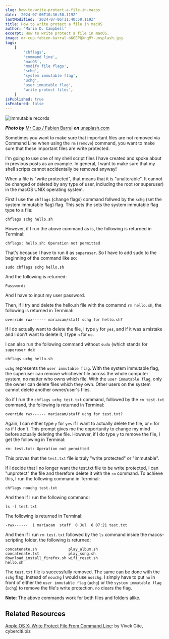 ```yaml
---
slug: how-to-write-protect-a-file-in-macos
date: '2024-07-06T10:36:50.119Z'
lastModified: '2024-07-06T11:40:50.119Z'
title: How to write protect a file in macOS
author: 'Maria D. Campbell'
excerpt: How to write protect a file in macOS.
image: mr-cup-fabien-barral-o6GEPQXnqMY-unsplash.jpg
tags:
    [
        'chflags',
        'command line',
        'macOS',
        'modify file flags',
        'schg',
        'system immutable flag',
        'uchg',
        'user immutable flag',
        'write protect files',
    ]
isPublished: true
isFeatured: false
---
```


![Immutable records](mr-cup-fabien-barral-o6GEPQXnqMY-unsplash.jpg)

**_Photo by_** [Mr Cup / Fabien Barral](https://unsplash.com/@iammrcup) **_on_**
[unsplash.com](https://unsplash.com/photos/assorted-color-folder-lot-o6GEPQXnqMY)

Sometimes you want to make sure that important files are not removed via Command
Line when using the `rm` (`remove`) command, you want to make sure that these
important files are write protected.

I'm going to use one of my shell script files I have created and spoke about in
previous posts as an example. In general, I want to make sure that my shell
scripts cannot accidentally be removed anyway!

When a file is "write protected", that means that it is "unalterable". It cannot
be changed or deleted by any type of user, including the root (or superuser) in
the macOS UNIX operating system.

First I use the `chflags` (change flags) command follwed by the `schg` (set the
system immutable flag) flag. This sets the sets the system immutable flag type
to a file:

```shell
chflags schg hello.sh
```

However, if I run the above command as is, the following is returned in
Terminal:

```shell
chflags: hello.sh: Operation not permitted
```

That's because I have to run it as `superuser`. So I have to add sudo to the
beginning of the command like so:

```shell
sudo chflags schg hello.sh
```

And the following is returned:

```shell
Password:
```

And I have to input my user password.

Then, if I try and delete the hello.sh file with the comamnd `rm hello.sh`, the
following is returned in Terminal:

```shell
override rwx------ mariacam/staff schg for hello.sh?
```

If I do actually want to delete the file, I type `y` for `yes`, and if it was a
mistake and I don't want to delete it, I type `n` for `no`.

I can also run the following command without `sudo` (which stands for
`superuser do`):

```shell
chflags uchg hello.sh
```

`uchg` represents the `user immutable flag`. With the system immutable flag, the
superuser can remove whichever file across the whole computer system, no matter
who owns which file. With the `user immutable flag`, only the owner can delete
files which they own. Other users on the system cannot delete another
owner/user's files.

So if I run the `chflags uchg test.txt` command, followed by the `rm test.txt`
command, the following is returned in Terminal:

```shell
override rwx------ mariacam/staff uchg for test.txt?
```

Again, I can either type `y` for `yes` if I want to actually delete the file, or
`n` for `no` if I don't. This prompt gives me the opportunity to change my mind
before actually deleting the file. However, if I do type `y` to remove the file,
I get the following in Terminal:

```shell
rm: test.txt: Operation not permitted
```

This proves that the `test.txt` file is truly "write protected" or "immutable".

If I decide that I no longer want the test.txt file to be write protected, I can
"unprotect" the file and therefore delete it with the `rm` command. To achieve
this, I run the following command in Terminal:

```shell
chflags nouchg test.txt
```

And then if I run the following command:

```shell
ls -l test.txt
```

The following is returned in Terminal:

```shell
-rwx------  1 mariacam  staff  0 Jul  6 07:21 test.txt
```

And then if I run `rm test.txt` followed by the `ls` command inside the
macos-scripting folder, the following is returned:

```shell
concatenate.sh              play_album.sh
concatenate.txt             play_song.sh
download_install_firefox.sh wifi_reset.sh
hello.sh
```

The `test.txt` file is successfully removed. The same can be done with the
`schg` flag. Instead of `nouchg` I would use `noschg`. I simply have to put `no`
in front of either the `user immutable flag` (`uchg`) or the
`system immutable flag` (`schg`) to remove the file's write protection. `no`
clears the flag.

**Note**: The above commands work for both files and folders alike.

## Related Resources

[Apple OS X: Write Protect File From Command Line](https://www.cyberciti.biz/faq/apple-osx-write-protecting-file-folders-bash-command/):
by Vivek Gite, cyberciti.biz

